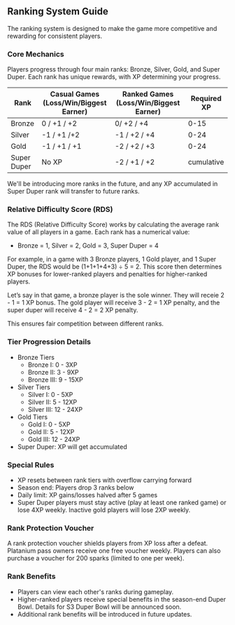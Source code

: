 ## Ranking System Guide

The ranking system is designed to make the game more competitive and rewarding for consistent players. 

### Core Mechanics

Players progress through four main ranks: Bronze, Silver, Gold, and Super Duper. Each rank has unique rewards, with XP determining your progress.

| Rank | Casual Games (Loss/Win/Biggest Earner) | Ranked Games (Loss/Win/Biggest Earner) | Required XP |
| --- | --- | --- | --- |
| Bronze | 0 / +1 / +2 | 0/ +2 / +4 | 0-15 |
| Silver | -1 / +1 /+2 | -1 / +2 / +4 | 0-24 |
| Gold | -1 / +1 / +1 | -2 / +2 / +3 | 0-24 |
| Super Duper | No XP | -2 / +1 / +2 | cumulative |

We'll be introducing more ranks in the future, and any XP accumulated in Super Duper rank will transfer to future ranks.

### Relative Difficulty Score (RDS)

The RDS (Relative Difficulty Score) works by calculating the average rank value of all players in a game. Each rank has a numerical value:

- Bronze = 1, Silver = 2, Gold = 3, Super Duper = 4

For example, in a game with 3 Bronze players, 1 Gold player, and 1 Super Duper, the RDS would be (1+1+1+4+3) ÷ 5 = 2. This score then determines XP bonuses for lower-ranked players and penalties for higher-ranked players.

Let’s say in that game, a bronze player is the sole winner. They will receie 2 - 1 = 1 XP bonus. The gold player will receive 3 - 2 = 1 XP penalty, and the super duper will receive 4 - 2 = 2 XP penalty.

This ensures fair competition between different ranks.

### Tier Progression Details

- Bronze Tiers
    - Bronze I: 0 - 3XP
    - Bronze II: 3 - 9XP
    - Bronze III: 9 - 15XP
- Silver Tiers
    - Silver I: 0 - 5XP
    - Silver II: 5 - 12XP
    - Silver III: 12 - 24XP
- Gold Tiers
    - Gold I: 0 - 5XP
    - Gold II: 5 - 12XP
    - Gold III: 12 - 24XP
- Super Duper: XP will get accumulated

### Special Rules

- XP resets between rank tiers with overflow carrying forward
- Season end: Players drop 3 ranks below
- Daily limit: XP gains/losses halved after 5 games
- Super Duper players must stay active (play at least one ranked game) or lose 4XP weekly. Inactive gold players will lose 2XP weekly.

### Rank Protection Voucher

A rank protection voucher shields players from XP loss after a defeat. Platanium pass owners receive one free voucher weekly. Players can also purchase a voucher for 200 sparks (limited to one per week).

### Rank Benefits

- Players can view each other's ranks during gameplay.
- Higher-ranked players receive special benefits in the season-end Duper Bowl. Details for S3 Duper Bowl will be announced soon.
- Additional rank benefits will be introduced in future updates.